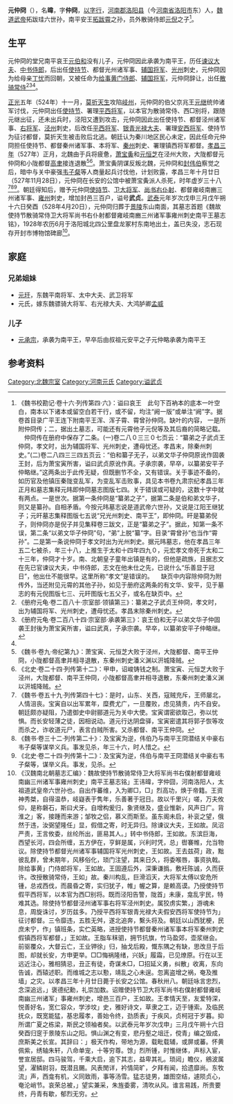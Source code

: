 '''元仲冏'''（{{bd|490年|| 527年| 11月28日|}}），名'''暐'''，字'''仲冏'''，[[以字行|以字行]]，[[河南郡|河南郡]][[洛阳县|洛阳县]]（今[[河南省|河南省]][[洛阳市|洛阳市]]东）人，[[魏道武帝|魏道武帝]]拓跋珪六世孙，南平安王[[拓跋霄|拓跋霄]]之孙，员外散骑侍郎[[元倪|元倪]]之子<ref name=autogenerated1>《魏书校勘记·卷十六·列传第四·六》：谥曰哀王　此句下百衲本的底本一叶空白，南本以下诸本或留空白若干行，或不留，均注“阙一版”或单注“阙”字。据卷首目录广平王连下附南平王浑、浑子霄、霄曾孙仲冏。缺叶的内容， 一是所附仲冏传；二，据出土墓志，可能还有元霄他子元倪等及其后裔的简略记载。 　仲冏传在册府中保存了二条。(一)卷二八０三三０七页云：“纂弟之子武贞王仲冏，孝文时，出为辅国将军、光州刺史，遭母忧还。孝昌末，除秦州刺史。”(二)卷二八四三三四五页云：“伯和纂子无子，以弟文华子仲冏原讹作固袭王封，后为萧宝寅所害，谥曰武贞原讹作真。子承宗袭，早卒，以纂弟安平子仲略继。”这两条出于此传无疑，但既删节不全，又有错误。关于事迹不备的，如历官及他镇压秦陇变乱军，为变乱军击败事，具见本书卷九肃宗纪孝昌三年正月和墓志集释元𬀩即仲冏墓志图版七四。关于错误或可疑的，这数十字中就有两点。一是世次。据第一条仲冏是“纂弟之子”，据第二条是伯和弟文华子，则又是纂孙。自相矛盾。今按元𬀩墓志说是道武帝六世孙，又说是江阳王继犹子；元旰墓志集释图版七五说“兄光州刺史、南平王”，即仲冏。旰是纂弟倪子，则仲冏亦是倪子并见集释卷三跋文，正是“纂弟之子”。据此，知第一条不误，第二条“以弟文华子仲冏”句，“弟”上脱“纂”字。目录“霄曾孙”也当作“霄孙”。二是第一条说仲冏于孝文时出为光州刺史。据元𬀩墓志，他在孝昌三年五二七被杀，年三十八，上推生于太和十四年四九０，元宏孝文帝死于太和二十三年，仲冏才十岁。南、北朝皇子童年出镇是有的，但他是疏族，且据志文在先已官谏议大夫，中书侍郎，志文在他未仕之先，已说什么“乐善显于冠日”，他出仕不能很早。这里所称“孝文”是错误的。 　缺页中内容除仲冏为附传外，当还附见元霄的其他子孙，如见于册府这两条的有文华、安平，见于墓志的有元倪图版七三、元旰图版七五父子，或名在缺页中。</ref>。

==生平==
元仲冏的堂兄南平哀王[[元伯和|元伯和]]没有儿子，元仲冏因此承袭为南平王，历任[[谏议大夫|谏议大夫]]、[[中书侍郎|中书侍郎]]，后出任[[使持节|使持节]]、都督光州诸军事、[[辅国将军|辅国将军]]、[[光州_(山东)|光州]]刺史，元仲冏因为给母亲[[丁忧|丁忧]]而回朝，又被任命为[[给事黄门侍郎|给事黄门侍郎]]、[[辅国将军|辅国将军]]，元仲冏辞让，出任[[散骑常侍|散骑常侍]]<ref>《册府元龟·卷二百八十·宗室部·领镇第三》：纂弟之子武贞王仲冏，孝文时，出为辅国将军、光州刺史，遭母忧还。孝昌末除秦州刺史。</ref><ref>《册府元龟·卷二百八十四·宗室部·承袭第三》：哀王伯和无子以弟文华子仲固袭王封後为萧宝寅所害，谥曰武真，子承宗袭。早卒，以纂弟安平子仲略继。</ref><ref name=autogenerated1 />。

[[正光|正光]]五年（524年）十一月，[[莫折天生|莫折天生]]攻陷[[岐州|岐州]]，元仲冏的伯父京兆王[[元继|元继]]统帅诸军讨伐，元仲冏出任[[使持节|使持节]]、署理[[平西将军|平西将军]]，以本官为散骑常侍、西□别将，跟随元继出征，还未出兵时，泾阳又遭到攻击，元仲冏因此出任使持节、都督泾州诸军事、[[右将军|右将军]]、[[泾州|泾州]]刺史，后改任[[平西将军|平西将军]]、[[银青光禄大夫|银青光禄大夫]]、署理[[安西将军|安西将军]]、使持节为征讨都督，莫折天生被击败后北逃。朝廷认为秦川地区民心未定，因此任命元仲冏担任使持节、都督秦州诸军事、本将军、[[秦州_(古代)|秦州]]刺史、署理镇西将军都督。[[孝昌_(年号)|孝昌三年]]（527年）正月，北魏由于兵将疲惫，[[萧宝夤|萧宝夤]]和[[元恒芝|元恒芝]]在泾州大败，大陇都督元仲冏和小陇都督[[高聿|高聿]]接连退散<ref>《魏书·卷九·帝纪第九》：萧宝寅、元恒芝大败于泾州，大陇都督、南平王仲冏，小陇都督高聿并相寻退散，东秦州刺史潘义渊以汧城降贼。</ref><ref>《北史·卷二十四·列传第十二》：甲申，诏峻铸钱之制。萧宝寅、元恒芝大败于泾州，大陇都督、南平王仲冏，小陇都督高聿并相寻退散，东秦州刺史潘义渊以汧城降贼。</ref>。萧宝夤阴谋反叛北魏，元仲冏和[[封伟伯|封伟伯]]察觉之后，暗中与关中豪强[[韦子粲|韦子粲]]等人商量起兵讨伐他，计划败露，孝昌三年十月廿日（527年11月28日），元仲冏在长安的公馆中被萧宝夤派人杀死，时年虚岁三十八<ref>《魏书·卷五十九·列传第四十七》：是时，山东、关西，寇贼充斥，王师屡北，人情沮丧。宝寅自以出军累年，糜费尤广，一旦覆败，虑见猜责，内不自安。朝廷颇亦疑阻，乃遣御史中尉郦道元为关中大使。宝寅谓密欲取己，弥以忧惧。而长安轻薄之徒，因相说动。道元行达阴盘驿，宝寅密遣其将郭子恢等攻而杀之，诈收道元尸，表言白贼所害。又杀都督、南平王仲冏。</ref><ref>《魏书·卷三十二·列传第二十》：及宝寅为逆，伟伯乃与南平王冏潜结关中豪右韦子粲等谋举义兵。事发见杀，年三十六，时人惜之。</ref><ref>《北史·卷二十四·列传第十二》：及宝寅为逆，伟伯与南平王冏潜结关中豪右韦子粲等，谋举义兵。事发，见杀。</ref>。朝廷得知后，赠予元仲冏[[使持节|使持节]]、[[卫大将军|卫大将军]]、[[尚书右仆射|尚书右仆射]]、都督雍岐南豳三州诸军事、[[雍州|雍州]]刺史，增加封邑三百户，谥号'''武贞'''。[[武泰|武泰]]元年岁次戊申三月戊午朔十六日癸酉（528年4月20日），元仲冏归葬于[[景陵|景陵]]东山南面，其墓志首题《魏故使持节散骑常侍卫大将军尚书右仆射都督雍岐南豳三州诸军事雍州刺史南平王墓志铭》，1928年农历6月于洛阳城北四公里盘龙冢村东南地出土，盖已失没，志石现存开封市博物馆碑廊<ref>《汉魏南北朝墓志汇编》：魏故使持节散骑常侍卫大将军尚书右僕射都督雍岐南幽三州诸军事雍州刺史」南平王墓志铭」王讳暐，字仲囧，河南洛阳人，太祖道武皇帝六世孙也。自出作蕃维，入为卿□，□」烈高功，焕于帝籍。王资神秀桀，自得温恭，岐嶷表于隽年，乐善著于冠日。故以千里兴」嗟，万夫攸仰，是称磐石，斯曰犬牙。自增构爰归，象贤继及，盛业惟新，风声日广。背淮之」客，接踵而来游；邹牧之侣，慕义而斯至。虽东阁未启，补衮之望，俄然于违，汝弼望隆任」显，假借之寄，时无异归。除谏议大夫，王如故。凤沼严责，王言攸委，丝纶所出，匪易其人。」转中书侍郎，王如故。东滨巨海，西望长河，四会所缠，五方伊在，亨鲜是属，兴利时凭，总」辔褰帷，允当物议。除使持节都督光州诸军事辅国将军光州刺史，王如故。王去兹荷」政，黜彼乱群，曾未期年，风移俗化，琐门注望，其来日久，将委喉唇，事资执戟。除给事黄」门侍郎将军，王如故。王固遵后外，深秉谦撝，敷衽陈诚，久而获许。改授散骑常侍，王如」故。秦川构乱，巨滑滔天，大将军太傅以安危所锺，总戎西伐，而晨昏之寄，实归犹子，帷」幄之算，是赖高谟。乃授使持节假平西将军，以本官为西□别将。既而泾阳告警，陇首」未康，龛乱宇民，特难其选。除使持节都督泾州诸军事右将军泾州刺史。属狡虏实繁，」游魂未息，周旋诛讨，岁历兹多。乃授平西将军银青光禄大夫假安西将军使持节为」征讨都督。三令靡违，五胜无舛，遂北追奔，繫头将及。朝廷以山西犹梗，民庶未宁，作」镇班条，实伫英略，进授使持节都督秦州诸军事本将军秦州刺史假镇西将军都督，」王如故。王脂车秣驷，拥节抗旗，竹马盈郊，壶浆继会。前驱覆众，大督云亡，王业钾徐」归，抽戈后殿，慨东隅之有缺，思改旦于后图，却就长安，方申更举。□□悔祸隆绪，兴妖」履霜，已见燎原。行在以王远近注心，雅相猜忌，丑正有徒，奇谋未□，□招延义勇，纠散」收离，东向告诚，西辕述职。而维城之志以懃，靖乱之心未逞。忽离盗增之祸，奄及推墙」之灾。以孝昌三年十月廿日薨于长安之公馆。春秋卅八。朝廷咏言忠烈，念深追远，」褒德纪勳，礼崇加数。诏赠使持节卫大将军尚书右僕射都督雍岐南幽三州诸军」事雍州刺史，增邑三百户，王如故。王孝情天至，友爱特深，悦善好名，宽仁容众，学涉坟」史，雅好诗文，草隶之工，迈于锺索。及临民抚众，既宽能猛，基忠履孝，善始令终，劲质表」于疾风，贞柯冠于岁暮。抑所谓广夏之栋梁，斯民之领袖者矣。以武泰元年岁次戊申」三月戊午朔十六日癸酉归窆于景陵东山之阳。惧山渊之有变，悲丹壑之俎迁，傥青」编之毁成，庶斯美之长宣。其辞曰：」极天作构，带地为源，载毗载辅，或屏或蕃。怀黄佩紫，绣轴朱轩，八命单宠，十等穷尊。馀」烈所锺，时惟继体，声标入宦，誉宣居邸。四马骏驾，千乘大启，逾下其志，益卑其礼。琐闼」瞻仪，鵷波属望，濯鳞尉羽，既潜且颺。风表閒详，衿情简旷，夕拜有闻，拾遗靡尚。东牧流」声，西龛有机，义同致雨，事等汤雪。猛志徒男，雄图空结，遽陨贞心，奄沦峭节。哀荣总被，」望实兼采，朱旌委雾，清吹从风。谁言易践，所贵要终，丹青有歇，郁烈无穷。</ref>。

==家庭==
===兄弟姐妹===
*[[元玕|元玕]]，东魏平南将军、太中大夫、武卫将军
*元氏，嫁东魏骠骑大将军、右光禄大夫、大鸿胪卿[[孟威_(北朝)|孟威]]

===儿子===
*[[元承宗|元承宗]]，承袭为南平王，早卒后由叔祖元安平之子元仲略承袭为南平王

==参考资料==
{{reflist}}

[[Category:北魏宗室|Category:北魏宗室]]
[[Category:河南元氏|Category:河南元氏]]
[[Category:谥武贞|Category:谥武贞]]